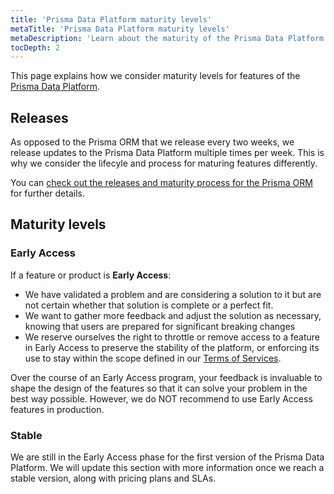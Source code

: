 ```yaml
---
title: 'Prisma Data Platform maturity levels'
metaTitle: 'Prisma Data Platform maturity levels'
metaDescription: 'Learn about the maturity of the Prisma Data Platform features and components.'
tocDepth: 2
---
```


<TopBlock>

This page explains how we consider maturity levels for features of the [Prisma Data Platform](https://cloud.prisma.io).

</TopBlock>

## Releases

As opposed to the Prisma ORM that we release every two weeks, we release updates to the Prisma Data Platform multiple times per week.
This is why we consider the lifecyle and process for maturing features differently.

You can [check out the releases and maturity process for the Prisma ORM](./releases) for further details.

## Maturity levels

### Early Access

If a feature or product is **Early Access**:

- We have validated a problem and are considering a solution to it but are not certain whether that solution is complete or a perfect fit.
- We want to gather more feedback and adjust the solution as necessary, knowing that users are prepared for significant breaking changes
- We reserve ourselves the right to throttle or remove access to a feature in Early Access to preserve the stability of the platform, or enforcing its use to stay within the scope defined in our [Terms of Services](https://pris.ly/privacy).

Over the course of an Early Access program, your feedback is invaluable to shape the design of the features so that it can solve your problem in the best way possible.
However, we do NOT recommend to use Early Access features in production.

### Stable

We are still in the Early Access phase for the first version of the Prisma Data Platform.
We will update this section with more information once we reach a stable version, along with pricing plans and SLAs.
